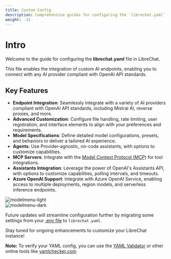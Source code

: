 ```yaml
---
title: Custom Config
description: Comprehensive guides for configuring the `librechat.yaml` file AKA the LibreChat Config file. This section is your one-stop resource for understanding and customizing endpoints & other integrations.
weight: -11
---
```


# Intro

Welcome to the guide for configuring the **librechat.yaml** file in LibreChat.

This file enables the integration of custom AI endpoints, enabling you to connect with any AI provider compliant with OpenAI API standards.

## Key Features

- **Endpoint Integration**: Seamlessly integrate with a variety of AI providers compliant with OpenAI API standards, including Mistral AI, reverse proxies, and more.
- **Advanced Customization**: Configure file handling, rate limiting, user registration, and interface elements to align with your preferences and requirements.
- **Model Specifications**: Define detailed model configurations, presets, and behaviors to deliver a tailored AI experience.
- **Agents**: Use Provider-agnostic, no-code assistants, with options to customize capabilities.
- **MCP Servers**: Integrate with the [Model Context Protocol (MCP)](https://modelcontextprotocol.io/introduction) for tool integrations.
- **Assistants Integration**: Leverage the power of OpenAI's Assistants API, with options to customize capabilities, polling intervals, and timeouts.
- **Azure OpenAI Support**: Integrate with Azure OpenAI Service, enabling access to multiple deployments, region models, and serverless inference endpoints.

<div style={{ display: "flex", justifyContent: "center", alignItems: "center", flexDirection: "column" }}>
  <div className="image-light-theme">
    <img src="https://github.com/danny-avila/LibreChat/assets/32828263/26336fa4-db61-438b-929c-0004aa4db56c" alt="modelmenu-light" style={{ width: "75%", height: "75%" }} />
  </div>

  <div className="image-dark-theme">
    <img src="https://github.com/danny-avila/LibreChat/assets/32828263/1e2fe33b-7073-4b4e-9ee1-7b7a99704bad" alt="modelmenu-dark" style={{ width: "75%", height: "75%" }} />
  </div>
</div>


Future updates will streamline configuration further by migrating some settings from your [.env file](/docs/configuration/dotenv) to `librechat.yaml`.

Stay tuned for ongoing enhancements to customize your LibreChat instance!

**Note:** To verify your YAML config, you can use the [YAML Validator](/toolkit/yaml_checker) or other online tools like [yamlchecker.com](https://yamlchecker.com/)
